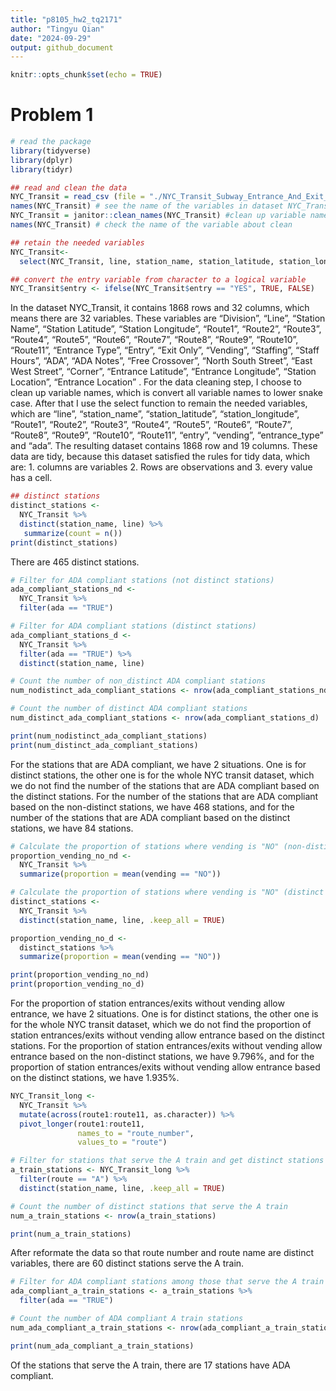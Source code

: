```yaml
---
title: "p8105_hw2_tq2171"
author: "Tingyu Qian"
date: "2024-09-29"
output: github_document
---
```


```r
knitr::opts_chunk$set(echo = TRUE)
```


# Problem 1

```r
# read the package
library(tidyverse) 
library(dplyr)
library(tidyr)
```


```r
## read and clean the data
NYC_Transit = read_csv (file = "./NYC_Transit_Subway_Entrance_And_Exit_Data.csv", na = c("NA", ".")) #read the data
names(NYC_Transit) # see the name of the variables in dataset NYC_Transit
NYC_Transit = janitor::clean_names(NYC_Transit) #clean up variable names after importing data, this will take whatever the column names are and convert them to lower snake case.
names(NYC_Transit) # check the name of the variable about clean
```


```r
## retain the needed variables
NYC_Transit<-
  select(NYC_Transit, line, station_name, station_latitude, station_longitude, route1:route11, entry, vending, entrance_type, ada)

```

```r
## convert the entry variable from character to a logical variable
NYC_Transit$entry <- ifelse(NYC_Transit$entry == "YES", TRUE, FALSE)
```

In the dataset NYC_Transit, it contains 1868 rows and 32 columns, which means there are 32 variables. These variables are "Division", "Line", "Station Name", "Station Latitude", "Station Longitude", "Route1", "Route2", "Route3", "Route4", "Route5", "Route6", "Route7", "Route8", "Route9", "Route10", "Route11", "Entrance Type", "Entry", "Exit Only", "Vending", "Staffing", "Staff Hours", "ADA", "ADA Notes", "Free Crossover", "North South Street", "East West Street", "Corner", "Entrance Latitude", "Entrance Longitude", "Station Location", "Entrance Location" . For the data cleaning step, I choose to clean up variable names, which is convert all variable names to lower snake case. After that I use the select function to remain the needed variables, which are "line", "station_name", "station_latitude", "station_longitude", "Route1", "Route2", "Route3", "Route4", "Route5", "Route6", "Route7", "Route8", "Route9", "Route10", "Route11", "entry", "vending", "entrance_type" and "ada". The resulting dataset contains 1868 row and 19 columns. These data are tidy, because this dataset satisfied the rules for tidy data, which are: 1. columns are variables 2. Rows are observations and 3. every value has a cell.


```r
## distinct stations
distinct_stations <- 
  NYC_Transit %>% 
  distinct(station_name, line) %>%
   summarize(count = n())
print(distinct_stations)
```
There are 465 distinct stations.

```r
# Filter for ADA compliant stations (not distinct stations)
ada_compliant_stations_nd <- 
  NYC_Transit %>%
  filter(ada == "TRUE")

# Filter for ADA compliant stations (distinct stations)
ada_compliant_stations_d <- 
  NYC_Transit %>%
  filter(ada == "TRUE") %>%
  distinct(station_name, line)

# Count the number of non_distinct ADA compliant stations
num_nodistinct_ada_compliant_stations <- nrow(ada_compliant_stations_nd)

# Count the number of distinct ADA compliant stations
num_distinct_ada_compliant_stations <- nrow(ada_compliant_stations_d)

print(num_nodistinct_ada_compliant_stations)
print(num_distinct_ada_compliant_stations)
```

For the stations that are ADA compliant, we have 2 situations. One is for distinct stations, the other one is for the whole NYC transit dataset, which we do not find the number of the stations that are ADA compliant based on the distinct stations. For the number of the stations that are ADA compliant based on the non-distinct stations, we have 468 stations, and for the number of the stations that are ADA compliant based on the distinct stations, we have 84 stations.


```r
# Calculate the proportion of stations where vending is "NO" (non-distinct stations)
proportion_vending_no_nd <- 
  NYC_Transit %>%
  summarize(proportion = mean(vending == "NO"))

# Calculate the proportion of stations where vending is "NO" (distinct stations)
distinct_stations <- 
  NYC_Transit %>% 
  distinct(station_name, line, .keep_all = TRUE)

proportion_vending_no_d <- 
  distinct_stations %>%
  summarize(proportion = mean(vending == "NO"))

print(proportion_vending_no_nd)
print(proportion_vending_no_d)
```

For the proportion of station entrances/exits without vending allow entrance, we have 2 situations. One is for distinct stations, the other one is for the whole NYC transit dataset, which we do not find the proportion of station entrances/exits without vending allow entrance based on the distinct stations. For the proportion of station entrances/exits without vending allow entrance based on the non-distinct stations, we have 9.796%, and for the proportion of station entrances/exits without vending allow entrance based on the distinct stations, we have 1.935%.


```r
NYC_Transit_long <- 
  NYC_Transit %>%
  mutate(across(route1:route11, as.character)) %>%
  pivot_longer(route1:route11, 
               names_to = "route_number", 
               values_to = "route") 

# Filter for stations that serve the A train and get distinct stations
a_train_stations <- NYC_Transit_long %>%
  filter(route == "A") %>%
  distinct(station_name, line, .keep_all = TRUE)

# Count the number of distinct stations that serve the A train
num_a_train_stations <- nrow(a_train_stations)

print(num_a_train_stations)
```
After reformate the data so that route number and route name are distinct variables, there are 60 distinct stations serve the A train. 

```r
# Filter for ADA compliant stations among those that serve the A train
ada_compliant_a_train_stations <- a_train_stations %>%
  filter(ada == "TRUE")

# Count the number of ADA compliant A train stations
num_ada_compliant_a_train_stations <- nrow(ada_compliant_a_train_stations)

print(num_ada_compliant_a_train_stations)
```

Of the stations that serve the A train, there are 17 stations have ADA compliant.
